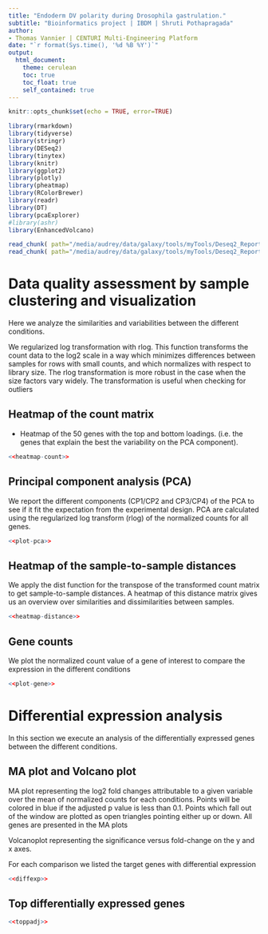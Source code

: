 ```yaml
---
title: "Endoderm DV polarity during Drosophila gastrulation."
subtitle: "Bioinformatics project | IBDM | Shruti Pothapragada"
author:
- Thomas Vannier | CENTURI Multi-Engineering Platform
date: "`r format(Sys.time(), '%d %B %Y')`"
output:
  html_document: 
    theme: cerulean
    toc: true
    toc_float: true
    self_contained: true
---
```


```r
knitr::opts_chunk$set(echo = TRUE, error=TRUE)
```

```r
library(rmarkdown)
library(tidyverse)
library(stringr)
library(DESeq2)
library(tinytex)
library(knitr)
library(ggplot2)
library(plotly)
library(pheatmap)
library(RColorBrewer)
library(readr)
library(DT)
library(pcaExplorer)
#library(ashr)
library(EnhancedVolcano)
```

[//]: # "Load the various chunks in the various files"
```r
read_chunk( path="/media/audrey/data/galaxy/tools/myTools/Deseq2_Report/data_quality_galaxy.R")
read_chunk( path="/media/audrey/data/galaxy/tools/myTools/Deseq2_Report/diffexp_galaxy.R")
```
# Data quality assessment by sample clustering and visualization

Here we analyze the similarities and variabilities between the different conditions.

We regularized log transformation with rlog.
This function transforms the count data to the log2 scale in a way which minimizes
differences between samples for rows with small counts, and which normalizes with 
respect to library size. The rlog transformation is more robust in the case
when the size factors vary widely. The transformation is useful when checking for outliers 

## Heatmap of the count matrix

- Heatmap of the 50 genes with the top and bottom loadings.
(i.e. the genes that explain the best the variability on the PCA component).

```r
<<heatmap-count>>
```

## Principal component analysis (PCA)

We report the different components (CP1/CP2 and CP3/CP4) of the PCA
to see if it fit the expectation from the experimental design.
PCA are calculated using the regularized log transform (rlog) of 
the normalized counts for all genes.

```r
<<plot-pca>>
```

## Heatmap of the sample-to-sample distances

We apply the dist function for the transpose of the transformed count matrix to get sample-to-sample distances.
A heatmap of this distance matrix gives us an overview over similarities and dissimilarities between samples. 

```r
<<heatmap-distance>>
```

## Gene counts

We plot the normalized count value of a gene of interest to compare the expression in the different conditions

```r
<<plot-gene>>
```

# Differential expression analysis

In this section we execute an analysis of the differentially expressed genes 
between the different conditions.

## MA plot and Volcano plot

MA plot representing the log2 fold changes attributable to a given variable over
the mean of normalized counts for each conditions. 
Points will be colored in blue if the adjusted p value is less than 0.1.
Points which fall out of the window are plotted as open triangles pointing 
either up or down. All genes are presented in the MA plots

Volcanoplot representing the significance versus fold-change on the y and x axes.

For each comparison we listed the target genes with differential expression 

```r
<<diffexp>>
```

## Top differentially expressed genes

```r
<<toppadj>>
```

